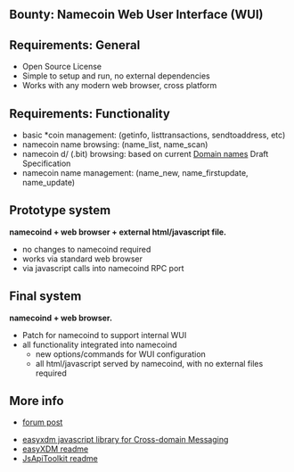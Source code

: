 == Bounty: Namecoin Web User Interface (WUI) ==


== Requirements: General ==

* Open Source License
* Simple to setup and run, no external dependencies
* Works with any modern web browser, cross platform

== Requirements: Functionality ==

* basic *coin management: (getinfo, listtransactions, sendtoaddress, etc)
* namecoin name browsing: (name_list, name_scan)
* namecoin d/ (.bit) browsing: based on current [[Domain names]] Draft Specification
* namecoin name management: (name_new, name_firstupdate, name_update)

== Prototype system ==

'''namecoind + web browser + external html/javascript file.'''

* no changes to namecoind required
* works via standard web browser
* via javascript calls into namecoind RPC port

== Final system ==

'''namecoind + web browser.'''

* Patch for namecoind to support internal WUI
* all functionality integrated into namecoind
** new options/commands for WUI configuration
** all html/javascript served by namecoind, with no external files required

== More info ==

* [http://dot-bit.org/forum/viewtopic.php?f=9&t=235 forum post]

* [http://easyxdm.net/wp/ easyxdm javascript library for Cross-domain Messaging]
* [https://github.com/oyvindkinsey/easyXDM#readme easyXDM readme]
* [https://github.com/oyvindkinsey/JsApiToolkit#readme JsApiToolkit readme]